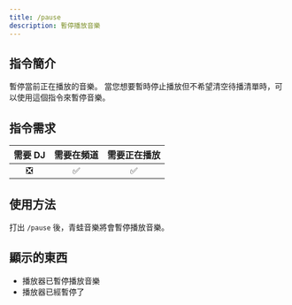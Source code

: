 ```yaml
---
title: /pause
description: 暫停播放音樂
---
```


## 指令簡介
<Info>
暫停當前正在播放的音樂。    
當您想要暫時停止播放但不希望清空待播清單時，可以使用這個指令來暫停音樂。
</Info>

## 指令需求
| 需要 DJ |	需要在頻道 | 需要正在播放 |
| :-----: | :-------: | :---------: |
|   ❎   |    ✅     |     ✅      |

## 使用方法
打出 `/pause` 後，青蛙音樂將會暫停播放音樂。

## 顯示的東西
- 播放器已暫停播放音樂
- 播放器已經暫停了